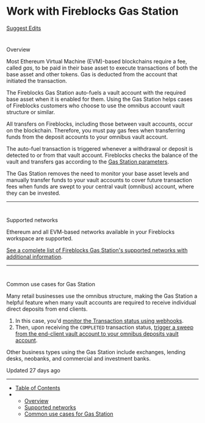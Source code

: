 # Work with Fireblocks Gas Station

[Suggest Edits](/edit/work-with-gas-station)

# 

Overview

[](#overview)

Most Ethereum Virtual Machine (EVM)-based blockchains require a fee, called _gas_, to be paid in their base asset to execute transactions of both the base asset and other tokens. Gas is deducted from the account that initiated the transaction.

The Fireblocks Gas Station auto-fuels a vault account with the required base asset when it is enabled for them. Using the Gas Station helps cases of Fireblocks customers who choose to use the omnibus account vault structure or similar.

All transfers on Fireblocks, including those between vault accounts, occur on the blockchain. Therefore, you must pay gas fees when transferring funds from the deposit accounts to your omnibus vault account.

The auto-fuel transaction is triggered whenever a withdrawal or deposit is detected to or from that vault account. Fireblocks checks the balance of the vault and transfers gas according to the [Gas Station parameters](/docs/gas-station-setup#gas-station-parameters).

The Gas Station removes the need to monitor your base asset levels and manually transfer funds to your vault accounts to cover future transaction fees when funds are swept to your central vault (omnibus) account, where they can be invested.

  

* * *

  

# 

Supported networks

[](#supported-networks)

Ethereum and all EVM-based networks available in your Fireblocks workspace are supported.

[See a complete list of Fireblocks Gas Station's supported networks with additional information](https://support.fireblocks.io/hc/en-us/articles/360016557960-Fireblocks-Gas-Station).

  

* * *

  

# 

Common use cases for Gas Station

[](#common-use-cases-for-gas-station)

Many retail businesses use the omnibus structure, making the Gas Station a helpful feature when many vault accounts are required to receive individual direct deposits from end clients.

1.  In this case, you'd [monitor the Transaction status using webhooks](/docs/monitor-tx-status).
2.  Then, upon receiving the `COMPLETED` transaction status, [trigger a sweep from the end-client vault account to your omnibus deposits vault account](/docs/sweep-funds).

Other business types using the Gas Station include exchanges, lending desks, neobanks, and commercial and investment banks.

Updated 27 days ago

* * *

*   [Table of Contents](#)
*   *   [Overview](#overview)
    *   [Supported networks](#supported-networks)
    *   [Common use cases for Gas Station](#common-use-cases-for-gas-station)